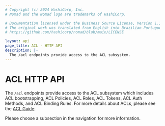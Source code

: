 ```yaml
---
# Copyright (c) 2024 HashiCorp, Inc.
# Nomad and the Nomad logo are trademarks of HashiCorp.

# Documentation licensed under the Business Source License, Version 1.1.
# The original work was translated from English into Brazilian Portuguese.
# https://github.com/hashicorp/nomad/blob/main/LICENSE

layout: api
page_title: ACL - HTTP API
description: |-
  The /acl endpoints provide access to the ACL subsystem.
---
```


# ACL HTTP API

The `/acl` endpoints provide access to the ACL subsystem which includes ACL
bootstrapping, ACL Policies, ACL Roles, ACL Tokens, ACL Auth Methods, and ACL
Binding Rules. For more details about ACLs, please see the [ACL
Guide](/nomad/tutorials/access-control).

Please choose a subsection in the navigation for more information.
